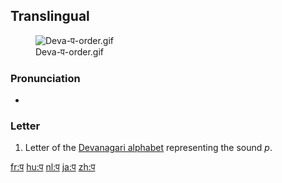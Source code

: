 {{also|ष|ण}}
{{Devanagari character info|hex=92a|name=DEVANAGARI LETTER PA}}
==Translingual==
[[File:Deva-प-order.gif|thumb]]

===Pronunciation===
* {{IPA|/pə/|lang=mul}}

===Letter===
{{mul-deva|pa}}

# Letter of the [[Devanagari alphabet]] representing the sound ''p''.

[[fr:प]]
[[hu:प]]
[[nl:प]]
[[ja:प]]
[[zh:प]]